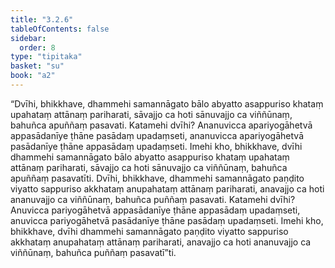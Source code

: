 ```yaml
---
title: "3.2.6"
tableOfContents: false
sidebar:
  order: 8
type: "tipitaka"
basket: "su"
book: "a2"
---
```



<DynamicBreadcrumb />

<Division number="136" book="a2">

<Paragraph number="223" book="a2">
“Dvīhi, bhikkhave, dhammehi samannāgato bālo abyatto asappuriso khataṃ upahataṃ attānaṃ pariharati, sāvajjo ca hoti sānuvajjo ca viññūnaṃ, bahuñca apuññaṃ pasavati. Katamehi dvīhi? Ananuvicca apariyogāhetvā appasādanīye ṭhāne pasādaṃ upadaṃseti, ananuvicca apariyogāhetvā pasādanīye ṭhāne appasādaṃ upadaṃseti. Imehi kho, bhikkhave, dvīhi dhammehi samannāgato bālo abyatto asappuriso khataṃ upahataṃ attānaṃ pariharati, sāvajjo ca hoti sānuvajjo ca viññūnaṃ, bahuñca apuññaṃ pasavatīti.
</Paragraph>

<Paragraph number="224" book="a2">
Dvīhi, bhikkhave, dhammehi samannāgato paṇḍito viyatto sappuriso akkhataṃ anupahataṃ attānaṃ pariharati, anavajjo ca hoti ananuvajjo ca viññūnaṃ, bahuñca puññaṃ pasavati. Katamehi dvīhi? Anuvicca pariyogāhetvā appasādanīye ṭhāne appasādaṃ upadaṃseti, anuvicca pariyogāhetvā pasādanīye ṭhāne pasādaṃ upadaṃseti. Imehi kho, bhikkhave, dvīhi dhammehi samannāgato paṇḍito viyatto sappuriso akkhataṃ anupahataṃ attānaṃ pariharati, anavajjo ca hoti ananuvajjo ca viññūnaṃ, bahuñca puññaṃ pasavatī”ti.
</Paragraph>
</Division>